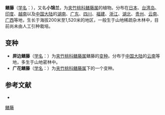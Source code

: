 {{Speciesbox
| name = 鳝藤
| status = 
| status_system = 
|image=Anodendron affine - Miyajima Natural Botanical Garden - DSC02384.JPG
| image_caption=
| genus = Anodendron
| species = affine
| authority = (Hook. et Arn.) Druce, 1917
| subdivision_ranks =[[变种|变种]]
| subdivision =
* 鳝藤 ''A. a.'' var. ''affine''
* 屏边鳝藤 ''A. a.'' var. ''pingpienense''
}}

'''鳝藤'''（[[学名|学名]]：{{lang|la|''Anodendron affine''}}），又名'''小锦兰'''，为[[夹竹桃科|夹竹桃科]][[鳝藤属|鳝藤属]]的植物。分布在[[日本|日本]]、[[台湾岛|台湾岛]]、[[印度|印度]]、[[越南|越南]]以及[[中国大陆|中国大陆]]的[[湖南|湖南]]、[[广东|广东]]、[[四川|四川]]、[[福建|福建]]、[[浙江|浙江]]、[[湖北|湖北]]、[[贵州|贵州]]、[[云南|云南]]、[[广西|广西]]等地，生长于海拔200米至1,520米的地区，一般生于山地稀疏杂木林中，目前尚未由人工引种栽培。

== 变种 ==
* '''屏边鳝藤'''（[[学名|学名]]：{{lang|la|''Anodendron affine'' var. ''pingpienense''}}）为[[夹竹桃科|夹竹桃科]][[鳝藤属|鳝藤属]]鳝藤的[[变种|变种]]。分布于[[中国大陆|中国大陆]]的[[云南|云南]]等地，多生于山地密林中。
*'''广花鳝藤'''（[[学名|学名]]：{{lang|la|'''''Anodendron affine'' var. ''effusum'''''}}）为[[夹竹桃科|夹竹桃科]][[鳝藤属|鳝藤属]]下的一个变种。

== 参考文献 ==
<div class="references-small">
* {{FRPS|鳝藤}}
</div>
{{Taxonbar|from=Q11035154}}

[[Category:鳝藤属|鳝藤]]


{{植物小作品}}